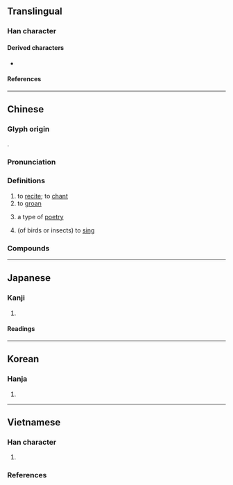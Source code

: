 {{also|呤}}
{{character info}}
==Translingual==

===Han character===
{{Han char|rn=30|rad=口|as=04|sn=7|four=68027|canj=ROIN|ids=⿰口今}}

====Derived characters====
* {{l|mul|[[荶]], [[𡷧]], [[𫕖]], [[𠤾]], [[𣵴]], [[𦛽]], [[𥆽]], [[𪑑]], [[𩒻]]}}

====References====
{{Han ref|kx=0177.190|dkj=03330|dj=0395.030|hdz=10591.100|uh=541F}}

----

==Chinese==
{{zh-forms|alt=唫,訡,噖,䪩,㕂}}

===Glyph origin===
{{Han etym}}
{{Han compound|口|今|ls=psc|c1=s|c2=p}}.

===Pronunciation===
{{zh-pron
|m=yín
|m-s=
|c=jam4,ngam4
|c-t=
|g=
|h=pfs=ngìm;gd=ngim2
|j=
|mb=ngěng
|md=ngìng
|mn=gîm
|mn-t=ngim5
|w=3nyin
|x=
|mc=y
|oc=y
|cat=v,n
}}

===Definitions===
{{zh-hanzi}}

# to [[recite]]; to [[chant]]
# to [[groan]]
# {{lb|zh|literature}} a type of [[poetry]]
# (of birds or insects) to [[sing]]

===Compounds===
{{zh-der|吟吟沉沉|吟詠情性|吟味|吟籟|吟蛩|吟唱|匣裡龍吟|吟詠|呻吟|吟詠性情|低吟|叉手吟|吟風詠月|吟詩|吟風弄月|吟遊詩人|吟誦|吟詩作對|吟社|吟猱|吟壇|吟嘯|吟哦|哀吟|沉吟章句|沉吟|歌吟|梁父吟|白頭吟|清吟小班|無病呻吟|獨吟|清謳微吟|狂吟老監|擁鼻吟|行吟|龍吟|虎嘯龍吟|笑吟吟|莊舄越吟|返吟復吟|謳吟|蛙鼓蟲吟|長吟|行吟坐詠|龍吟虎嘯|遊子吟|噤吟}}

----

==Japanese==

===Kanji===
{{ja-kanji|grade=c|rs=口04}}

# {{rfdef|ja|sort=口04}}

====Readings====
{{ja-readings
|goon=ごん<ごん<ごむ
|kanon=ぎん<ぎん<ぎむ
|on=きん, こん
|kun=うた-う<うた-ふ, な-く, ぎん-じる
}}

----

==Korean==

===Hanja===
{{ko-hanja|hangeul=음|rv=eum|mr=ŭm}}

# {{rfdef|ko|sort=口04}}

----

==Vietnamese==

===Han character===
{{vi-readings|rs=口04
|hanviet=ngâm-tdcndg;tdcntd;gdhn
|phienthiet=魚音 ngư âm
|nom=ngẫm-tdcndg;tdcntd;gdhn;btcn, ngậm-tdcndg;tdcntd;gdhn;btcn, ngâm-tdcndg;tdcntd;gdhn, cầm-tdcndg;tdcntd, ngắm-tdcndg;gdhn, gầm-tdcndg;gdhn, gặm-gdhn;btcn, gẫm-gdhn;btcn, ngăm-gdhn;btcn, ngăn-gdhn;btcn, câm-tdcndg, căm-tdcndg, cằm-tdcndg, ngầm-tdcndg, ngẩm-gdhn, ngợm-gdhn
}}

# {{han tu form of|ngâm|to [[recite]]; to [[read#Verb|read]] in a singing voice}}

===References===
<references/>